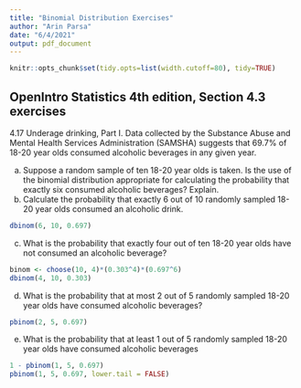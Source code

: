 ```yaml
---
title: "Binomial Distribution Exercises"
author: "Arin Parsa"
date: "6/4/2021"
output: pdf_document
---
```


```r
knitr::opts_chunk$set(tidy.opts=list(width.cutoff=80), tidy=TRUE)
```

## OpenIntro Statistics 4th edition, Section 4.3 exercises



4.17 Underage drinking, Part I. Data collected by the Substance Abuse and Mental Health Services Administration (SAMSHA) suggests that 69.7% of 18-20 year olds consumed alcoholic beverages in any given year.

(a) Suppose a random sample of ten 18-20 year olds is taken. Is the use of the binomial distribution
appropriate for calculating the probability that exactly six consumed alcoholic beverages? Explain.
(b) Calculate the probability that exactly 6 out of 10 randomly sampled 18- 20 year olds consumed an
alcoholic drink.

```r
dbinom(6, 10, 0.697)
```


(c) What is the probability that exactly four out of ten 18-20 year olds have not consumed an alcoholic
beverage?

```r
binom <- choose(10, 4)*(0.303^4)*(0.697^6)
dbinom(4, 10, 0.303)
```


(d) What is the probability that at most 2 out of 5 randomly sampled 18-20 year olds have consumed
alcoholic beverages?

```r
pbinom(2, 5, 0.697)
```


(e) What is the probability that at least 1 out of 5 randomly sampled 18-20 year olds have consumed alcoholic beverages

```r
1 - pbinom(1, 5, 0.697)
pbinom(1, 5, 0.697, lower.tail = FALSE)
```


